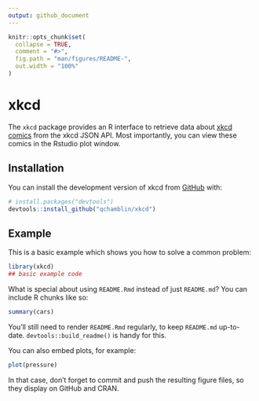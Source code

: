 ```yaml
---
output: github_document
---
```


<!-- README.md is generated from README.Rmd. Please edit that file -->

```r
knitr::opts_chunk$set(
  collapse = TRUE,
  comment = "#>",
  fig.path = "man/figures/README-",
  out.width = "100%"
)
```

# xkcd

<!-- badges: start -->
<!-- badges: end -->

The `xkcd` package provides an R interface to retrieve data about [xkcd comics](https:\\xkcd.com) from the xkcd JSON API. Most importantly, you can view these comics in the Rstudio plot window. 

## Installation

You can install the development version of xkcd from [GitHub](https://github.com/) with:

``` r
# install.packages("devtools")
devtools::install_github("qchamblin/xkcd")
```

## Example

This is a basic example which shows you how to solve a common problem:

```r
library(xkcd)
## basic example code
```

What is special about using `README.Rmd` instead of just `README.md`? You can include R chunks like so:

```r
summary(cars)
```

You'll still need to render `README.Rmd` regularly, to keep `README.md` up-to-date. `devtools::build_readme()` is handy for this.

You can also embed plots, for example:

```r
plot(pressure)
```

In that case, don't forget to commit and push the resulting figure files, so they display on GitHub and CRAN.
